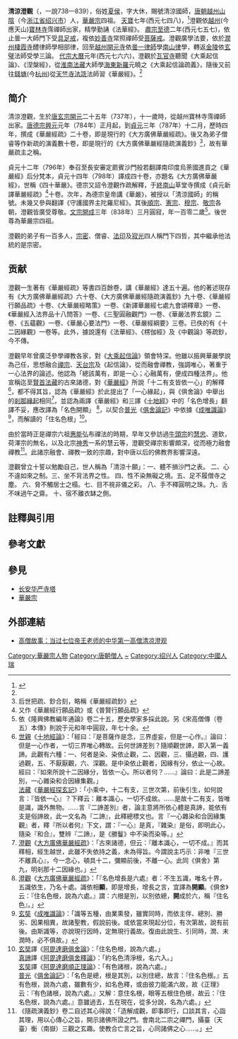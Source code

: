 {{Infobox Buddhist
| name =清涼澄觀
| image =
| imagesize =
| caption = 
| birth_date =738年
| birth_place =[[唐朝|唐朝]][[越州|越州]][[山阴县_(浙江省)|山陰]]（今[[浙江省|浙江省]][[绍兴市|绍兴市]]）
| death_date = 839年
| death_place =承旨葬於終南山石室<REF>
{{Cite web |url=http://www.budaedu.org/doctrin/t25.php |title=佛陀教育基金會 各宗祖師傳記 |access-date=2019-10-14 |archive-date=2021-04-16 |archive-url=https://web.archive.org/web/20210416130444/http://www.budaedu.org/doctrin/t25.php |dead-url=no }}
</REF>
| residence =
| prizes =
| citizenship =
| nationality = 
| known_for = 華嚴四祖
| school = [[華嚴宗|華嚴宗]]
| callsign  = 
| title = 清涼國師
| deity =
| education = 
| work_institution = 
| advisor =
| students =[[宗密|宗密]]、[[僧睿|僧睿]]、[[法印|法印]]、寂光
| publication = 
| publication_translate =《四十華嚴》、《大方廣佛華嚴經疏》、《隨疏演義鈔》 
| incarnation_from =
| reincarnation_to = 
| successor =
| footnotes =
}}

{{佛教}}

'''清涼澄觀'''（{{bd|737年||838年||catIdx=Q}}，一說738—839），俗姓[[夏侯姓|夏侯]]，字大休，賜號清涼國師，[[唐朝|唐朝]][[越州|越州]][[山阴县_(浙江省)|山陰]]（今[[浙江省|浙江省]][[绍兴市|绍兴市]]）人，[[華嚴宗|華嚴宗]]四祖。
[[天寶|天寶]]七年(西元七四八)，<ref name="華嚴澄觀">{{Cite web |url=http://www.masterhsingyun.org/article/article.jsp?index=21&item=100&bookid=2c907d49459794fd0145a64915e801a3&ch=1&se=22&f=1 |title=闡揚華嚴澄觀國師  |access-date=2020-08-22 |archive-date=2021-04-16 |archive-url=https://web.archive.org/web/20210416130448/http://www.masterhsingyun.org/article/article.jsp?index=21&item=100&bookid=2c907d49459794fd0145a64915e801a3&ch=1&se=22&f=1 |dead-url=no }}</ref>澄觀依[[越州|越州]](今應天山)[[寶林寺|寶林寺]]霈禪師出家，精學勤誦《法華經》。
[[肅宗|肅宗]][[至德_(唐朝)|至德]]二年(西元七五七)，依止曇一大師門下受[[具足戒|具足戒]]，複依[[妙善寺|妙善寺]]常照禪師受[[菩薩戒|菩薩戒]]。澄觀廣學法要，依於[[潤州|潤州]][[棲霞寺|棲霞寺]]醴律師學相部律，回至[[越州|越州]][[開元寺|開元寺]]依[[曇一律師|曇一律師]]學[[南山律|南山律]]學，轉返[[金陵|金陵]]依[[玄璧|玄璧]]法師受學三論。
[[代宗|代宗]][[大曆|大曆]]元年(西元七六六)，澄觀於[[瓦官寺|瓦官寺]]聽聞《大乘起信論》、《涅槃經》，從[[淮南|淮南]][[法藏|法藏]]大師學[[海東|海東]][[新羅|新羅]]元曉之《大乘起信論疏義》，隨後又前往[[錢塘|錢塘]](今[[杭州|杭州]])從[[天竺寺|天竺寺]][[法詵|法詵]]法師習《華嚴經》。<ref name="華嚴澄觀"/>

== 简介 ==
清涼澄觀，生於[[唐玄宗|唐玄宗]][[開元|開元]]二十五年（737年），十一歲時，從越州寶林寺霈禪師出家。[[唐德宗|唐德宗]][[興元|興元]]元年（784年）正月起，到[[貞元_(唐朝)|貞元]]三年（787年）十二月，歷時四年，撰成《華嚴經疏》二十卷，即是現行的《大方廣佛華嚴經疏》。後又為弟子僧睿等作新疏的演義數十卷，即是現行的《大方廣佛華嚴經隨疏演義鈔》<ref>后世把疏、鈔合刻，略稱《華嚴經疏鈔》</ref>，故有華嚴疏主之稱。

貞元十二年（796年）奉召至長安審定罽賓沙門般若翻譯南印度烏荼國進貢之《華嚴經》后分梵本，貞元十四年（798年）譯成四十卷，亦題名《大方廣佛華嚴經》，世稱《四十華嚴》。德宗又詔令澄觀作疏解釋，于[[終南山|終南山]]草堂寺撰成《貞元新譯華嚴經疏》<ref>又作《華嚴經行願品疏》或《普賢行願品疏》</ref>十卷。次年，為德宗皇帝講《華嚴》，被授以「清涼國師」的稱號。未幾又參與翻譯《守護國界主陀羅尼經》。其後[[唐顺宗|順宗]]、[[唐宪宗|憲宗]]、[[唐穆宗|穆宗]]、[[唐敬宗|敬宗]]各朝，澄觀皆廣受尊敬。[[唐文宗|文宗]][[開成|開成]]三年（838年）三月圓寂，年一百零二歲<ref>依《隆興佛教編年通論》卷二十五，歷史學家多採此說。另《宋高僧傳（卷五）本傳》則說于元和年中圓寂，年七十余。</ref>。後世尊為華嚴宗四祖。

澄觀的弟子有一百多人，[[宗密|宗密]]、僧睿、[[法印|法印]]及[[寂光|寂光]]四人稱門下四哲，其中繼承他法統的是宗密。

== 贡献 ==

澄觀一生著有《華嚴經疏》等書四百餘卷，講《華嚴經》達五十遍。他的著述現存有《大方廣佛華嚴經疏》六十卷、《大方廣佛華嚴經隨疏演義鈔》九十卷、《華嚴經行願品疏》十卷、《大華嚴經略策》一卷、《新譯華嚴經七處九會頌釋章》一卷、《華嚴經入法界品十八問答》一卷、《三聖圓融觀門》一卷、《華嚴法界玄鏡》二卷、《五蘊觀》一卷、《華嚴心要法門》一卷、《華嚴經綱要》三卷。已佚的有《十二因緣觀》一卷等。此外，據說還有《法華經》、《楞伽經》及《中觀論》等疏鈔，今不傳。

澄觀早年曾廣泛參學禪教各家，對《[[大乘起信論|大乘起信論]]》領會特深。他雖以振興華嚴學說為己任，思想融合[[禪宗|禪宗]]、[[天台宗|天台宗]]及《起信論》，從而融會禪教，強調唯心，著重于一心法界的論述。他認為「總該萬有，即是一心；心融萬有，便成四種法界」。他宣稱迄至[[賢首法藏|賢首法藏]]的古來諸德，對《[[華嚴經|華嚴經]]》所說「十二有支皆依一心」的解釋<ref>
[[世親|世親]]《[[十地經論|十地經論]]》：「經曰：『是菩薩作是念，三界虛妄，但是一心作。』論曰：但是一心作者，一切三界唯心轉故。云何世諦差別？隨順觀世諦，即入第一義諦。此觀有六種：一、何者是染、染依止觀，二、因觀，三、攝過觀，四、護過觀，五、不厭厭觀，六、深觀。是中染依止觀者，因緣有分，依止一心故。經曰：『如來所說十二因緣分，皆依一心。所以者何？……』論曰：此是二諦差別，一心雜染和合因緣集觀。」<br />
[[法藏|法藏]]《[[華嚴經探玄記|華嚴經探玄記]]》：「小乘中，十二有支，三世次第，前後引生，如何說言：『皆依一心』？下釋云：離本識心，一切不成故。……是故十二有支，皆唯是識，識外無物。……言『二諦差別』者，論主意將所依心體是真諦，能依有支是俗諦故，此一文名為『二諦』，此釋總標文也。言『一心雜染和合因緣集觀』者，釋『所以者何』下文，謂：『一心』是真，『雜染』是俗，即明此心，隨染『和合』，雙辨『二諦』，是《勝鬘》中不染而染等。」</ref>，都不得其旨，認為《華嚴經》於此提出了「一心緣起」，與《俱舍論》中舉出的[[剎那緣起|剎那緣起]]相同<ref>
[[澄觀|澄觀]]《[[大方廣佛華嚴經疏|大方廣佛華嚴經疏]]》：「古來諸德，但云：『離本識心，一切不成。』而其釋相，經生越世，此雖不失依持之義，未為得旨。今謂說主巧示：非唯『三世不離真心』，今一念心，頓具十二，彌顯前後，不離一心。此同《俱舍》第九，明剎那十二因緣也。」
</ref>，並認為兩譯《華嚴經》和三譯《[[十地經|十地經]]》中的「名色增長」翻譯不妥，應改譯為「名色開顯」
<ref>[[澄觀|澄觀]]《[[大方廣佛華嚴經疏|大方廣佛華嚴經疏]]》：「『名色增長是六處』者：不生五識，唯名十界，五識依生，乃名十處。識依相'''顯'''，即是增長，增長之言，宜譯為'''開顯'''。《俱舍》云：『住名色根，說為六處。』謂：六根是別，以別依總，'''開'''成於六，稱『住名色』。」
</ref>，以契合[[普光|普光]]《[[俱舍論記|俱舍論記]]》中依據《[[成唯識論|成唯識論]]》<ref>
[[玄奘|玄奘]]《[[成唯識論|成唯識論]]》：「識等五種，由業熏發，雖實同時，而依主伴、總別、勝劣、因果相異，故諸聖教，假說前後。或依當來現起分位，有次第故，說有前後。由斯識等，亦說現行因時，定無現行義故。復由此說生、引同時，潤、未潤時，必不俱故。」
</ref>，而解讀的「住名色根」<ref>
[[玄奘|玄奘]]譯《[[阿毘達磨俱舍論|阿毘達磨俱舍論]]》：「住名色根，說為六處。」<br />
[[真諦|真諦]]譯《[[阿毘達磨俱舍釋論|阿毘達磨俱舍釋論]]》：「約名色清淨根，名六入。」<br />
[[玄奘|玄奘]]譯《[[阿毘達磨順正理論|阿毘達磨順正理論]]》：「有色諸根，說為六處。」<br />
[[普光|普光]]《[[俱舍論記|俱舍論記]]》：「名色是總，根是其別，以別住總，故言：『住名色根。』五有色根，說為六處，雖數有少，如名色釋，或由彼力能滿六故，故《正理》云：『有色諸根，說為六處。』又解：意住名根，眼等五根住色根，故云：『住名色根，說為六處。』意雖過去，五在現在，從多分說，名為六處。」</ref>。

由於當時正是禪宗六祖[[惠能|惠能]]弘布禪法的時期，早年又參訪過[[牛頭宗|牛頭宗]]的[[牛頭慧忠|慧忠]]、道欽，荷澤宗的無名，以及北宗[[神秀|神秀]]一系的慧云等，澄觀受禪宗影響頗深，從而極力融會禪教<ref>《隨疏演義鈔》卷二自述其心得說：「造解成觀，即事即行，口談其言，心詣其理，用以心傳心之旨，開示諸佛所證之門。會南北二宗之禪門，攝臺（天臺）衡（南嶽）三觀之玄趣。使教合亡言之旨，心同諸佛之心……。」</ref>。此諸宗融會、禪教一致的宗趣，對中唐以后的佛教界影響深遠。

澄觀曾立十誓以勉勵自己，世人稱為「清涼十願」：一、體不損沙門之表。 二、心不違如來之制。三、坐不背法界之性。 四、性不染無礙之境。五、足不履僧寺之塵。 六、脅不觸居士之榻。七、目不視非儀之彩。 八、手不釋圓明之珠。九、舌不味過午之齋。 十、宿不離衣缽之側。

==註釋與引用==
{{Reflist|2}}
==參考文獻==
{{wikisourceshas|佛學大辭典/清涼國師}}

== 參見 ==
* [[长安华严寺塔|长安华严寺塔]]
* [[華嚴宗|華嚴宗]]

==外部連結==
*[https://fo.ifeng.com/fojiaogushi/detail_2014_07/17/37381959_0.shtml 高僧故事：当过七位帝王老师的中华第一高僧清凉澄观] {{Wayback|url=https://fo.ifeng.com/fojiaogushi/detail_2014_07/17/37381959_0.shtml |date=20210416130458 }}


{{DEFAULTSORT:Q}}
[[Category:華嚴宗人物|Category:華嚴宗人物]]
[[Category:唐朝僧人|Category:唐朝僧人]]
[[Category:夏侯姓|~]]
[[Category:绍兴人|Category:绍兴人]]
[[Category:中國人瑞|Category:中國人瑞]]